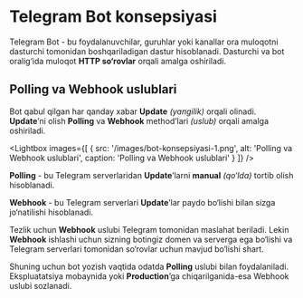 # Telegram Bot konsepsiyasi

Telegram Bot - bu foydalanuvchilar, guruhlar yoki kanallar ora muloqotni dasturchi tomonidan boshqariladigan dastur hisoblanadi.
Dasturchi va bot oralig‘ida muloqot **HTTP so‘rovlar** orqali amalga oshiriladi.

## Polling va Webhook uslublari

Bot qabul qilgan har qanday xabar **Update** *(yangilik)* orqali olinadi. **Update**’ni olish **Polling** va **Webhook** method’lari *(uslub)*  orqali amalga oshiriladi.


<Lightbox images={[
    {
        src: '/images/bot-konsepsiyasi-1.png',
        alt: 'Polling va Webhook uslublari',
        caption: 'Polling va Webhook uslublari'
    }
]} />

**Polling** - bu Telegram serverlaridan **Update**’larni **manual** *(qo‘lda)* tortib olish hisoblanadi.

**Webhook** - bu Telegram serverlari **Update**’lar paydo bo‘lishi bilan sizga jo‘natilishi hisoblanadi.

Tezlik uchun **Webhook** uslubi Telegram tomonidan maslahat beriladi. Lekin **Webhook** ishlashi uchun sizning botingiz domen va serverga ega bo‘lishi va Telegram serverlari tomonidan so‘rovlar uchun mavjud bo‘lishi shart.

Shuning uchun bot yozish vaqtida odatda **Polling** uslubi bilan foydalaniladi. Ekspluatatsiya mobaynida yoki **Production**’ga chiqarilganida-esa Webhook uslubi sozlanadi.